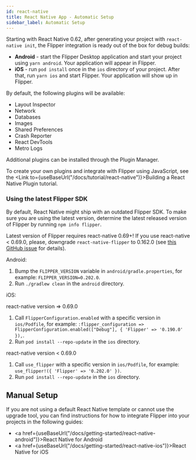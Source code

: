 ```yaml
---
id: react-native
title: React Native App - Automatic Setup
sidebar_label: Automatic Setup
---
```


Starting with React Native 0.62, after generating your project with `react-native init`, the Flipper integration is ready out of the box for debug builds:

* **Android** - start the Flipper Desktop application and start your project using `yarn android`. Your application will appear in Flipper.
* **iOS** - run `pod install` once in the `ios` directory of your project. After that, run `yarn ios` and start Flipper. Your application will show up in Flipper.

By default, the following plugins will be available:

* Layout Inspector
* Network
* Databases
* Images
* Shared Preferences
* Crash Reporter
* React DevTools
* Metro Logs

Additional plugins can be installed through the Plugin Manager.

To create your own plugins and integrate with Flipper using JavaScript, see the <Link to={useBaseUrl("/docs/tutorial/react-native")}>Building a React Native Plugin</Link> tutorial.

### Using the latest Flipper SDK

By default, React Native might ship with an outdated Flipper SDK. To make sure you are using the latest version, determine the latest released version of Flipper by running `npm info flipper`.

Latest version of Flipper requires react-native 0.69+! If you use react-native < 0.69.0, please, downgrade `react-native-flipper` to 0.162.0 (see [this GitHub issue](https://github.com/facebook/flipper/issues/4240) for details).

Android:

1. Bump the `FLIPPER_VERSION` variable in `android/gradle.properties`, for example: `FLIPPER_VERSION=0.202.0`.
2. Run `./gradlew clean` in the `android` directory.

iOS:

react-native version => 0.69.0
1. Call `FlipperConfiguration.enabled` with a specific version in `ios/Podfile`, for example: `:flipper_configuration => FlipperConfiguration.enabled(["Debug"], { 'Flipper' => '0.190.0' }),`.
2. Run `pod install --repo-update` in the `ios` directory.

react-native version < 0.69.0
1. Call `use_flipper` with a specific version in `ios/Podfile`, for example: `use_flipper!({ 'Flipper' => '0.202.0' })`.
2. Run `pod install --repo-update` in the `ios` directory.

## Manual Setup

If you are not using a default React Native template or cannot use the upgrade tool, you can find instructions for how to integrate Flipper into your projects in the following guides:

* <a href={useBaseUrl("/docs/getting-started/react-native-android")}>React Native for Android</a>
* <a href={useBaseUrl("/docs/getting-started/react-native-ios")}>React Native for iOS</a>
